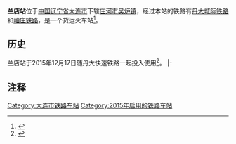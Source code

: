 {{Infobox China railway station 
|车站名称 = 兰店站
|图片 = 
|图片介紹 =
|车站位置 = [[中华人民共和国|中国]][[辽宁省|辽宁省]][[大连市|大连市]][[庄河市|庄河市]]
|线路 = [[丹大城际铁路|丹大城际铁路]]、[[岫庄铁路|岫庄铁路]]
|车站等级 =
|月台数目 =
|站台面 =
|股道数目 = 5
}}
'''兰店站'''位于[[中国|中国]][[辽宁省|辽宁省]][[大连市|大连市]]下辖[[庄河市|庄河市]][[吴炉镇|吴炉镇]]，经过本站的铁路有[[丹大城际铁路|丹大城际铁路]]和[[岫庄铁路|岫庄铁路]]，是一个货运火车站<ref>{{cite web|title=关于新建东北东部铁路前阳至庄河段工程初步设计的批复|url=http://www.rebcenter.com/showPdf.action?id=619|accessdate=2016-01-12|publisher=铁路建设工程网|archiveurl=https://web.archive.org/web/20160309214757/http://www.rebcenter.com/showPdf.action?id=619|archivedate=2016-03-09|dead-url=yes}}</ref>。

==历史==
兰店站于2015年12月17日随丹大快速铁路一起投入使用<ref>{{cite news|url=http://china.cnr.cn/ygxw/20151217/t20151217_520825924.shtml|title=丹大快速铁路今日开通运营 全程最快1小时45分|publisher=央广网|accessdate=2016-01-12|archivedate=2016-03-07|archiveurl=https://web.archive.org/web/20160307065809/http://china.cnr.cn/ygxw/20151217/t20151217_520825924.shtml|dead-url=yes}}</ref>。
{{start rail box|[[中華人民共和國鐵路運輸|中国铁路]]}}
{{s-inop|[[庄河北站|庄河北站]]}}
{{s-line|[[丹大城际铁路|丹大城际铁路]]}}
{{s-inop|[[青堆站|青堆站]]}}
|-
{{s-inop|[[大营站|大营站]]}}
{{s-line|[[岫庄铁路|岫庄铁路]]}}
{{Terminus}}
{{end box}}

==注释==
{{reflist}}
{{丹大城际铁路}}
{{岫庄铁路}}

[[Category:大连市铁路车站|Category:大连市铁路车站]]
[[Category:2015年启用的铁路车站|Category:2015年启用的铁路车站]]